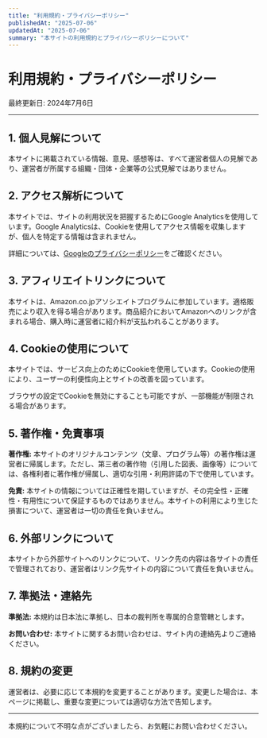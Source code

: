```yaml
---
title: "利用規約・プライバシーポリシー"
publishedAt: "2025-07-06"
updatedAt: "2025-07-06"
summary: "本サイトの利用規約とプライバシーポリシーについて"
---
```


# 利用規約・プライバシーポリシー

最終更新日: 2024年7月6日

---

## 1. 個人見解について

本サイトに掲載されている情報、意見、感想等は、すべて運営者個人の見解であり、運営者が所属する組織・団体・企業等の公式見解ではありません。

## 2. アクセス解析について

本サイトでは、サイトの利用状況を把握するためにGoogle Analyticsを使用しています。Google Analyticsは、Cookieを使用してアクセス情報を収集しますが、個人を特定する情報は含まれません。

詳細については、[Googleのプライバシーポリシー](https://policies.google.com/privacy)をご確認ください。

## 3. アフィリエイトリンクについて

本サイトは、Amazon.co.jpアソシエイトプログラムに参加しています。適格販売により収入を得る場合があります。商品紹介においてAmazonへのリンクが含まれる場合、購入時に運営者に紹介料が支払われることがあります。

## 4. Cookieの使用について

本サイトでは、サービス向上のためにCookieを使用しています。Cookieの使用により、ユーザーの利便性向上とサイトの改善を図っています。

ブラウザの設定でCookieを無効にすることも可能ですが、一部機能が制限される場合があります。

## 5. 著作権・免責事項

**著作権:** 本サイトのオリジナルコンテンツ（文章、プログラム等）の著作権は運営者に帰属します。ただし、第三者の著作物（引用した図表、画像等）については、各権利者に著作権が帰属し、適切な引用・利用許諾の下で使用しています。

**免責:** 本サイトの情報については正確性を期していますが、その完全性・正確性・有用性について保証するものではありません。本サイトの利用により生じた損害について、運営者は一切の責任を負いません。

## 6. 外部リンクについて

本サイトから外部サイトへのリンクについて、リンク先の内容は各サイトの責任で管理されており、運営者はリンク先サイトの内容について責任を負いません。

## 7. 準拠法・連絡先

**準拠法:** 本規約は日本法に準拠し、日本の裁判所を専属的合意管轄とします。

**お問い合わせ:** 本サイトに関するお問い合わせは、サイト内の連絡先よりご連絡ください。

## 8. 規約の変更

運営者は、必要に応じて本規約を変更することがあります。変更した場合は、本ページに掲載し、重要な変更については適切な方法で告知します。

---

本規約について不明な点がございましたら、お気軽にお問い合わせください。